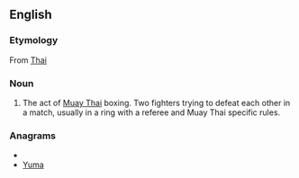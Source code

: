==English==

===Etymology===
From [[w:Thai language|Thai]] {{term|มวย||tr=muay|[[w:boxing|boxing]]|lang=th}}

===Noun===
{{en-noun|-}}

# The act of [[Muay Thai]] boxing. Two fighters trying to defeat each other in a match, usually in a ring with a referee and Muay Thai specific rules.

===Anagrams===
* {{alphagram|amuy}}
* [[Yuma#English|Yuma]]